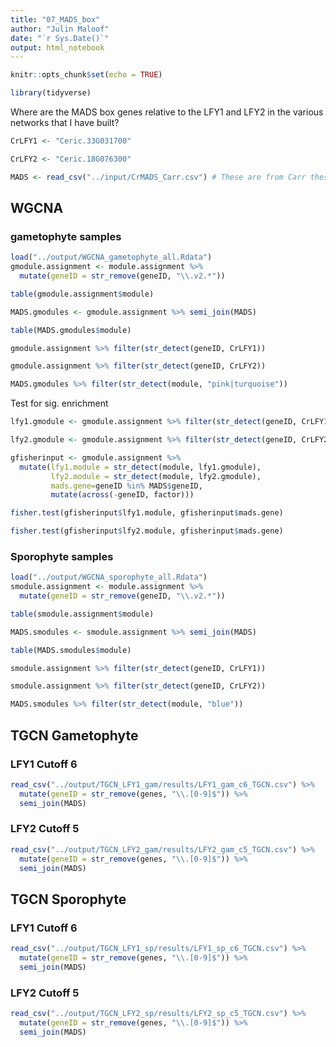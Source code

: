 ```yaml
---
title: "07_MADS_box"
author: "Julin Maloof"
date: "`r Sys.Date()`"
output: html_notebook
---
```


```r
knitr::opts_chunk$set(echo = TRUE)
```

```r
library(tidyverse)
```


Where are the MADS box genes relative to the LFY1 and LFY2 in the various networks that I have built?

```r
CrLFY1 <- "Ceric.33G031700"

CrLFY2 <- "Ceric.18G076300"
```


```r
MADS <- read_csv("../input/CrMADS_Carr.csv") # These are from Carr thesis
```
## WGCNA

### gametophyte samples
```r
load("../output/WGCNA_gametophyte_all.Rdata")
gmodule.assignment <- module.assignment %>%
  mutate(geneID = str_remove(geneID, "\\.v2.*"))
```

```r
table(gmodule.assignment$module)
```


```r
MADS.gmodules <- gmodule.assignment %>% semi_join(MADS)
```

```r
table(MADS.gmodules$module)
```

```r
gmodule.assignment %>% filter(str_detect(geneID, CrLFY1))
```

```r
gmodule.assignment %>% filter(str_detect(geneID, CrLFY2))
```

```r
MADS.gmodules %>% filter(str_detect(module, "pink|turquoise"))
```

Test for sig. enrichment


```r
lfy1.gmodule <- gmodule.assignment %>% filter(str_detect(geneID, CrLFY1)) %>% pull(module)

lfy2.gmodule <- gmodule.assignment %>% filter(str_detect(geneID, CrLFY2)) %>% pull(module)

gfisherinput <- gmodule.assignment %>%
  mutate(lfy1.module = str_detect(module, lfy1.gmodule),
         lfy2.module = str_detect(module, lfy2.gmodule),
         mads.gene=geneID %in% MADS$geneID,
         mutate(across(-geneID, factor)))
```


```r
fisher.test(gfisherinput$lfy1.module, gfisherinput$mads.gene)
```
```r
fisher.test(gfisherinput$lfy2.module, gfisherinput$mads.gene)
```

### Sporophyte samples
```r
load("../output/WGCNA_sporophyte_all.Rdata")
smodule.assignment <- module.assignment %>%
  mutate(geneID = str_remove(geneID, "\\.v2.*"))
```

```r
table(smodule.assignment$module)
```


```r
MADS.smodules <- smodule.assignment %>% semi_join(MADS)
```
```r
table(MADS.smodules$module)
```



```r
smodule.assignment %>% filter(str_detect(geneID, CrLFY1))
```
```r
smodule.assignment %>% filter(str_detect(geneID, CrLFY2))
```
```r
MADS.smodules %>% filter(str_detect(module, "blue"))
```


## TGCN Gametophyte

### LFY1 Cutoff 6

```r
read_csv("../output/TGCN_LFY1_gam/results/LFY1_gam_c6_TGCN.csv") %>% 
  mutate(geneID = str_remove(genes, "\\.[0-9]$")) %>%
  semi_join(MADS)
```

### LFY2 Cutoff 5

```r
read_csv("../output/TGCN_LFY2_gam/results/LFY2_gam_c5_TGCN.csv") %>%
  mutate(geneID = str_remove(genes, "\\.[0-9]$")) %>%
  semi_join(MADS)
```

## TGCN Sporophyte

### LFY1 Cutoff 6

```r
read_csv("../output/TGCN_LFY1_sp/results/LFY1_sp_c6_TGCN.csv") %>% 
  mutate(geneID = str_remove(genes, "\\.[0-9]$")) %>%
  semi_join(MADS)
```

### LFY2 Cutoff 5

```r
read_csv("../output/TGCN_LFY2_sp/results/LFY2_sp_c5_TGCN.csv") %>%
  mutate(geneID = str_remove(genes, "\\.[0-9]$")) %>%
  semi_join(MADS)
```
